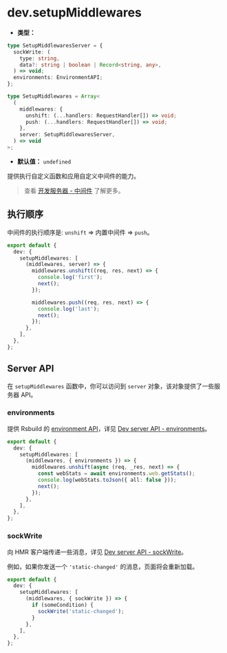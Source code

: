 # dev.setupMiddlewares

- **类型：**

```ts
type SetupMiddlewaresServer = {
  sockWrite: (
    type: string,
    data?: string | boolean | Record<string, any>,
  ) => void;
  environments: EnvironmentAPI;
};

type SetupMiddlewares = Array<
  (
    middlewares: {
      unshift: (...handlers: RequestHandler[]) => void;
      push: (...handlers: RequestHandler[]) => void;
    },
    server: SetupMiddlewaresServer,
  ) => void
>;
```

- **默认值：** `undefined`

提供执行自定义函数和应用自定义中间件的能力。

> 查看 [开发服务器 - 中间件](/guide/basic/server#中间件) 了解更多。

## 执行顺序

中间件的执行顺序是: `unshift` => 内置中间件 => `push`。

```ts title="rsbuild.config.ts"
export default {
  dev: {
    setupMiddlewares: [
      (middlewares, server) => {
        middlewares.unshift((req, res, next) => {
          console.log('first');
          next();
        });

        middlewares.push((req, res, next) => {
          console.log('last');
          next();
        });
      },
    ],
  },
};
```

## Server API

在 `setupMiddlewares` 函数中，你可以访问到 `server` 对象，该对象提供了一些服务器 API。

### environments

提供 Rsbuild 的 [environment API](/api/javascript-api/environment-api#environment-api)，详见 [Dev server API - environments](/api/javascript-api/dev-server-api#environments)。

```ts title="rsbuild.config.ts"
export default {
  dev: {
    setupMiddlewares: [
      (middlewares, { environments }) => {
        middlewares.unshift(async (req, _res, next) => {
          const webStats = await environments.web.getStats();
          console.log(webStats.toJson({ all: false }));
          next();
        });
      },
    ],
  },
};
```

### sockWrite

向 HMR 客户端传递一些消息，详见 [Dev server API - sockWrite](/api/javascript-api/dev-server-api#sockwrite)。

例如，如果你发送一个 `'static-changed'` 的消息，页面将会重新加载。

```ts title="rsbuild.config.ts"
export default {
  dev: {
    setupMiddlewares: [
      (middlewares, { sockWrite }) => {
        if (someCondition) {
          sockWrite('static-changed');
        }
      },
    ],
  },
};
```
